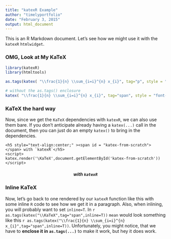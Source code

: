 ```yaml
---
title: "katexR Example"
author: "timelyportfolio"
date: "February 3, 2015"
output: html_document
---
```


This is an R Markdown document.  Let's see how we might use it with the `katexR` `htmlwidget`.

### OMG, Look at My KaTeX

```r
library(katexR)
library(htmltools)

as.tags(katex( "\\frac{1}{n} \\sum_{i=i}^{n} x_{i}", tag="p", style = "font-size:300%;" ))

# without the as.tags() enclosure
katex( "\\frac{1}{n} \\sum_{i=i}^{n} x_{i}", tag="span", style = "font-size:300%;" )
```

### KaTeX the hard way

Now, since we get the `KaTeX` dependencies with `katexR`, we can also use them bare.  If you don't anticipate already having a `katex(...)` call in the document, then you can just do an empty `katex()` to bring in the dependencies.

```
<h5 style="text-align:center;" ><span id = "katex-from-scratch"></span> with `katexR`</h5>
<script>
katex.render('\KaTeX',document.getElementById('katex-from-scratch'))
</script>
```

<h5 style="text-align:center;" ><span id = "katex-from-scratch"></span> with `katexR`</h5>
<script>
katex.render('\KaTeX',document.getElementById('katex-from-scratch'))
</script>

### Inline KaTeX

Now, let's go back to one rendered by our `katexR` function like this with some inline `R` code to see how we get it in a paragraph.  Also, when inlining, you will probably want to set `inline=T`.  In `r as.tags(katex("\\KaTeX",tag="span",inline=T))` `mean` would look something like this `r as.tags(katex("\\frac{1}{n} \\sum_{i=i}^{n} x_{i}",tag="span",inline=T))`.  Unfortunately, you might notice, that we have to **enclose it in `as.tags(...)`** to make it work, but hey it does work.

